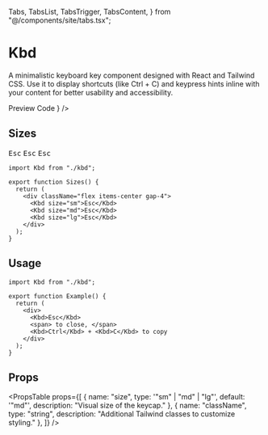   Tabs,
  TabsList,
  TabsTrigger,
  TabsContent,
} from "@/components/site/tabs.tsx";

# Kbd

A minimalistic keyboard key component designed with React and Tailwind CSS. Use it to display shortcuts (like Ctrl + C) and keypress hints inline with your content for better usability and accessibility.

<Tabs defaultValue="preview">
  <TabsList>
    <TabsTrigger value="preview">Preview</TabsTrigger>
    <TabsTrigger value="code">Code</TabsTrigger>
  </TabsList>
  <TabsContent value="preview">
    <ComponentRenderer component={<KbdView />} />
  </TabsContent>
  <TabsContent value="code">
    <CodeBlock filePath="src/app/docs/kbd/kbd.tsx" />
  </TabsContent>
</Tabs>

## Sizes

<div className="mt-4 flex items-center gap-4">
  <Kbd size="sm">Esc</Kbd>
  <Kbd size="md">Esc</Kbd>
  <Kbd size="lg">Esc</Kbd>
</div>


```tsx
import Kbd from "./kbd";

export function Sizes() {
  return (
    <div className="flex items-center gap-4">
      <Kbd size="sm">Esc</Kbd>
      <Kbd size="md">Esc</Kbd>
      <Kbd size="lg">Esc</Kbd>
    </div>
  );
}
```


## Usage

```tsx
import Kbd from "./kbd";

export function Example() {
  return (
    <div>
      <Kbd>Esc</Kbd>
      <span> to close, </span>
      <Kbd>Ctrl</Kbd> + <Kbd>C</Kbd> to copy
    </div>
  );
}
```

## Props

<PropsTable
  props={[
    { name: "size", type: '"sm" | "md" | "lg"', default: '"md"', description: "Visual size of the keycap." },
    { name: "className", type: "string", description: "Additional Tailwind classes to customize styling." },
  ]}
/>

